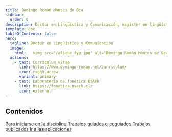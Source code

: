 ```yaml
---
title: Domingo Román Montes de Oca
sidebar:
  order: 0
description: Doctor en Lingüística y Comunicación, magíster en lingüística, profesor de Castellano
template: doc
tableOfContents: false
hero:
  tagline: Doctor en Lingüística y Comunicación
  image:
    html:	<img src="/afiche_fyp.jpg" alt="Domingo Román Montes de Oca" class="rounded-lg w-[400px] md:w-[200px] lg:w-[400px] "></img>
  actions:
    - text: Curriculum vitae
      link: https://www.domingo-roman.net/curriculum/
      icon: right-arrow
      variant: primary
    - text: Laboratorio de fonética USACH
      link: https://fonetica.usach.cl/
      icon: external
---
```


## Contenidos
<CardGrid stagger>
	<Card title="Curso básico de fonética" icon="magnifier">
		<a href="https://www.domingo-roman.net/cursos/curso-b%C3%A1sico-de-fonetica/0_introduccion">
			Para iniciarse en la disciplina
		</a>
	</Card>
	<Card title="Trabajos de investigación dirigidos" icon="add-document">
		<a href="https://www.domingo-roman.net/curriculum/#direcci%C3%B3n-de-tesis-de-doctorado">
			Trabajos guiados o coguiados
		</a>
	</Card>
	<Card title="Publicaciones y textos distribuidos" icon="setting">
			<a href="https://www.domingo-roman.net/curriculum/#publicaciones">
			Trabajos publicados
		</a>
	</Card>
	<Card title="Aplicaciones en web" icon="open-book">
			<a href="https://www.recursosaprendizajecastellano.usach.cl">
			Ir a las aplicaciones
		</a>
	</Card>
</CardGrid>
